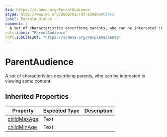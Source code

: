 ```yaml
---
$id: https://schema.org/ParentAudience
$type: http://www.w3.org/2000/01/rdf-schema#Class
label: ParentAudience
comment: |
  A set of characteristics describing parents, who can be interested in viewing some content.
rdfs:label: "ParentAudience"
rdfs:subClassOf: "https://schema.org/PeopleAudience"
---
```


# ParentAudience

A set of characteristics describing parents, who can be interested in viewing some content.

## Inherited Properties

| Property | Expected Type | Description |
| --- | --- | --- |
| [childMaxAge](https://schema.org/childMaxAge) | Text |  |
| [childMinAge](https://schema.org/childMinAge) | Text |  |
